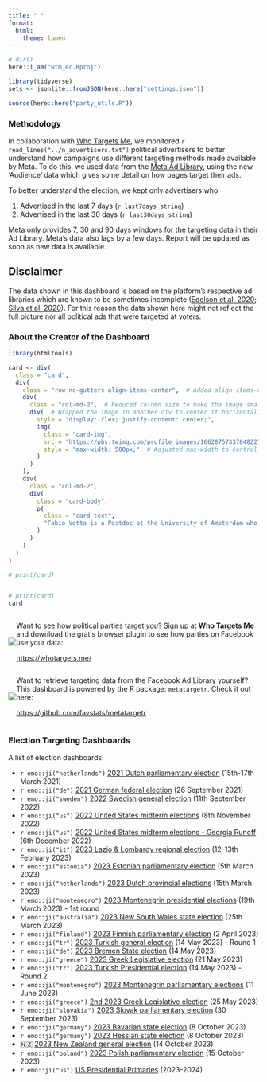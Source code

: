 ```yaml
---
title: " "
format:
  html:
    theme: lumen
---
```


```r
# dir()
here::i_am("wtm_ec.Rproj")

library(tidyverse)
sets <- jsonlite::fromJSON(here::here("settings.json"))

source(here::here("party_utils.R"))
```


### Methodology


In collaboration with [Who Targets Me](https://whotargets.me/), we monitored `r read_lines("../n_advertisers.txt")` political advertisers to better understand how campaigns use different targeting methods made available by Meta. To do this, we used data from the [Meta Ad Library](https://www.facebook.com/ads/library/), using the new 'Audience' data which gives some detail on how pages target their ads. 



To better understand the election, we kept only advertisers who:

1. Advertised in the last 7 days (`r last7days_string`)
2. Advertised in the last 30 days (`r last30days_string`)


::: {.callout-note}
Meta only provides 7, 30 and 90 days windows for the targeting data in their Ad Library. Meta's data also lags by a few days. Report will be updated as soon as new data is available.
:::


::: {.callout-caution}
## Disclaimer

The data shown in this dashboard is based on the platform's respective ad libraries which are known to be sometimes incomplete ([Edelson et al. 2020](https://ieeexplore.ieee.org/abstract/document/9152626?casa_token=X9SB7c8W9rAAAAAA:ymZr9ynFNTU6Fjzg3dcQpBzZpJ8bsEfj-H0RVTu2EZafKjhcD5Zu_VQ0aJc6qi9OMks3mUdFs-g); [Silva et al. 2020](https://dl.acm.org/doi/abs/10.1145/3366423.3380109?casa_token=ddoyvLl4R5YAAAAA:JqVLRLe6GHlR2o4zZqbEMlReyuTTyQxCGteUkdcFMR0xuCYWgwdl3NKyK05REOZm8vYl_W-bjOEaepM)). For this reason the data shown here might not reflect the full picture nor all political ads that were targeted at voters.

:::

### About the Creator of the Dashboard


```r

library(htmltools)

card <- div(
  class = "card",
  div(
    class = "row no-gutters align-items-center",  # Added align-items-center to vertically center the content
    div(
      class = "col-md-2",  # Reduced column size to make the image smaller
      div(  # Wrapped the image in another div to center it horizontally
        style = "display: flex; justify-content: center;",
        img(
          class = "card-img", 
          src = "https://pbs.twimg.com/profile_images/1662875733704822784/C4T3VPy0_400x400.jpg",
          style = "max-width: 500px;"  # Adjusted max-width to control image size
        )
      )
    ),
    div(
      class = "col-md-2",
      div(
        class = "card-body",
        p(
          class = "card-text", 
          "Fabio Votta is a Postdoc at the University of Amsterdam who studies (online) political microtargeting and its usage around the world."
        )
      )
    )
  )
)

# print(card)


# print(card)
card

```





:::: {style="display: flex; justify-content: center; align-items: center;" }

::: {}
![](wtm_logo_2020.png)
:::

::: {}
Want to see how political parties target *you*? [Sign up](https://whotargets.me/) at **Who Targets Me** and download the gratis browser plugin to see how parties on Facebook use your data:

[https://whotargets.me/](https://whotargets.me/)
:::

::::

:::: {style="display: flex; justify-content: center; align-items: center;" }

::: {}
![](metatargetr_logo.png)
:::

::: {}
Want to retrieve targeting data from the Facebook Ad Library yourself? This dashboard is powered by the R package: `metatargetr`. Check it out here:

[https://github.com/favstats/metatargetr](https://github.com/favstats/metatargetr)
:::

::::


### Election Targeting Dashboards

A list of election dashboards:

+ `r emo::ji("netherlands")` [2021 Dutch parliamentary election](https://favstats.github.io/DutchElectionObservatory/en/index.html) (15th-17th March 2021)
+ `r emo::ji("de")` [2021 German federal election](https://favstats.shinyapps.io/btw21_wtm) (26 September 2021)
+ `r emo::ji("sweden")` [2022 Swedish general election](https://favstats.github.io/SwedishElection2022/) (11th September 2022)
+ `r emo::ji("us")` [2022 United States midterm elections](https://whotargetsme.shinyapps.io/midterms2022/) (8th November 2022)
+ `r emo::ji("us")` [2022 United States midterm elections - Georgia Runoff](https://whotargetsme.github.io/midterms2022_dashboard/) (6th December 2022)
+ `r emo::ji("it")` [2023 Lazio & Lombardy regional election](https://favstats.github.io/regionali2023/) (12-13th February 2023)
+ `r emo::ji("estonia")` [2023 Estonian parliamentary election](https://favstats.github.io/EstoniaElection2023/) (5th March 2023)
+ `r emo::ji("netherlands")` [2023 Dutch provincial elections](https://favstats.github.io/ProvincialeStatenverkiezingen2023/) (15th March 2023)
+ `r emo::ji("montenegro")` [2023 Montenegrin presidential elections](https://favstats.github.io/MontenegroPresidentialElection2023/) (19th March 2023) - 1st round
+ `r emo::ji("australia")` [2023 New South Wales state election](https://favstats.github.io/NSWAustralianElection2023/) (25th March 2023)
+ `r emo::ji("finland")` [2023 Finnish parliamentary election](https://favstats.github.io/FinlandElections2023/) (2 April 2023)
+ `r emo::ji("tr")` [2023 Turkish general election](https://favstats.github.io/TurkishElection2023/round1) (14 May 2023) - Round 1
+ `r emo::ji("de")` [2023 Bremen State election](https://favstats.github.io/BremenStateElection2023/) (14 May 2023)
+ `r emo::ji("greece")` [2023 Greek Legislative election](https://favstats.github.io/BremenStateElection2023/) (21 May 2023)
+ `r emo::ji("tr")` [2023 Turkish Presidential election](https://favstats.github.io/TurkishElection2023/) (14 May 2023) - Round 2
+ `r emo::ji("montenegro")` [2023 Montenegrin parliamentary elections](https://favstats.github.io/2023MontenegrinParliamentaryElection/) (11 June 2023)
+ `r emo::ji("greece")` [2nd 2023 Greek Legislative election](https://favstats.github.io/2ndGreeceElection2023/) (25 May 2023)
+ `r emo::ji("slovakia")` [2023 Slovak parliamentary election](https://favstats.github.io/slovakia2023/) (30 September 2023)
+ `r emo::ji("germany")` [2023 Bavarian state election](https://favstats.github.io/LTW2023/bavaria) (8 October 2023)
+ `r emo::ji("germany")` [2023 Hessian state election](https://favstats.github.io/LTW2023/hessen) (8 October 2023)
+ 🇳🇿 [2023 New Zealand general election](https://favstats.github.io/NZ2023/) (14 October 2023)
+ `r emo::ji("poland")` [2023 Polish parliamentary election](https://favstats.github.io/poland2023/) (15 October 2023)
+ `r emo::ji("us")` [US Presidential Primaries](https://favstats.github.io/USprimaries2024/) (2023-2024)






